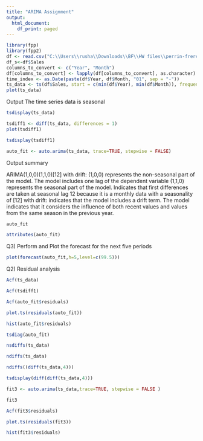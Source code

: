 ---
title: "ARIMA Assignment"
output:
  html_document:
    df_print: paged
---

```{r}
library(fpp)
library(fpp2)
df <- read.csv("C:\\Users\\rusha\\Downloads\\BF\\HW files\\perrin-freres-monthly-champagne-.csv")
df_s<-df$Sales
columns_to_convert <- c("Year", "Month")
df[columns_to_convert] <- lapply(df[columns_to_convert], as.character)
time_index <- as.Date(paste(df$Year, df$Month, "01", sep = "-"))
ts_data <- ts(df$Sales, start = c(min(df$Year), min(df$Month)), frequency = 12)
plot(ts_data)
```
Output 
The time series data is seasonal 

```{r}
tsdisplay(ts_data)
```

```{r}
tsdiff1 <- diff(ts_data, differences = 1)
plot(tsdiff1)
```

```{r}
tsdisplay(tsdiff1)
```

```{r}
auto_fit <- auto.arima(ts_data, trace=TRUE, stepwise = FALSE)

```
Output summary 

ARIMA(1,0,0)(1,1,0)[12] with drift:
(1,0,0) represents the non-seasonal part of the model. The model includes one lag of the dependent variable 
(1,1,0) represents the seasonal part of the model. Indicates that first differences are taken at seasonal lag 12 because it is a monthly data with a seasonality of [12]
with drift: indicates that the model includes a drift term.
The model indicates that it considers the influence of both recent values and values from the same season in the previous year. 


```{r}
auto_fit
```

```{r}
attributes(auto_fit)
```
Q3) Perform and Plot the forecast for the next five periods

```{r}
plot(forecast(auto_fit,h=5,level=c(99.5)))

```
Q2) Residual analysis 
```{r}
Acf(ts_data)
```

```{r}
Acf(tsdiff1)
```

```{r}
Acf(auto_fit$residuals)
```

```{r}
plot.ts(residuals(auto_fit))
```

```{r}
hist(auto_fit$residuals)
```

```{r}
tsdiag(auto_fit)
```

```{r}
nsdiffs(ts_data)
```

```{r}
ndiffs(ts_data)
```

```{r}
ndiffs((diff(ts_data,4)))
```

```{r}
tsdisplay(diff(diff(ts_data,4)))
```

```{r}
fit3 <- auto.arima(ts_data,trace=TRUE, stepwise = FALSE )
```

```{r}
fit3
```

```{r}
Acf(fit3$residuals)
```

```{r}
plot.ts(residuals(fit3))
```

```{r}
hist(fit3$residuals)
```